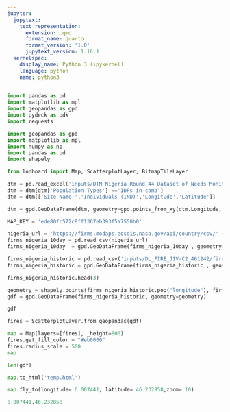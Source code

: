 ```yaml
---
jupyter:
  jupytext:
    text_representation:
      extension: .qmd
      format_name: quarto
      format_version: '1.0'
      jupytext_version: 1.16.1
  kernelspec:
    display_name: Python 3 (ipykernel)
    language: python
    name: python3
---
```


```python
import pandas as pd
import matplotlib as mpl
import geopandas as gpd
import pydeck as pdk
import requests

import geopandas as gpd
import matplotlib as mpl
import numpy as np
import pandas as pd
import shapely

from lonboard import Map, ScatterplotLayer, BitmapTileLayer
```

```python
dtm = pd.read_excel('inputs/DTM Nigeria Round 44 Dataset of Needs Monitoring Assessment for IDPs.xlsx', sheet_name='Needs Monitoring for IDPs')
dtm = dtm[dtm['Population Types'] =='IDPs in camp']
dtm = dtm[['Site Name ','Individuals (IND)','Longitude','Latitude']]

dtm = gpd.GeoDataFrame(dtm, geometry=gpd.points_from_xy(dtm.Longitude, dtm.Latitude), crs="EPSG:4326")
```

```python
MAP_KEY = 'ede80fc572c8ff1367eb393f5a7550b0'

nigeria_url = 'https://firms.modaps.eosdis.nasa.gov/api/country/csv/' + MAP_KEY + '/MODIS_NRT/NGA/10'
firms_nigeria_10day = pd.read_csv(nigeria_url)
firms_nigeria_10day  = gpd.GeoDataFrame(firms_nigeria_10day , geometry=gpd.points_from_xy(firms_nigeria_10day.longitude, firms_nigeria_10day.latitude), crs="EPSG:4326")
```

```python
firms_nigeria_historic = pd.read_csv('inputs/DL_FIRE_J1V-C2_461242/fire_nrt_J1V-C2_461242.csv')
firms_nigeria_historic = gpd.GeoDataFrame(firms_nigeria_historic , geometry=gpd.points_from_xy(firms_nigeria_historic.longitude, firms_nigeria_historic.latitude), crs="EPSG:4326")
```

```python
firms_nigeria_historic.head(3)
```

```python
geometry = shapely.points(firms_nigeria_historic.pop("longitude"), firms_nigeria_historic.pop("latitude"))
gdf = gpd.GeoDataFrame(firms_nigeria_historic, geometry=geometry)
```

```python
gdf
```

```python
fires = ScatterplotLayer.from_geopandas(gdf)

map = Map(layers=[fires], _height=800)
fires.get_fill_color = "#eb0000"
fires.radius_scale = 500
map
```

```python
len(gdf)
```

```python
map.to_html('temp.html')
```

```python
map.fly_to(longitude= 6.007441, latitude= 46.232858,zoom= 10)
```

```python
6.007441,46.232858
```
